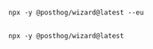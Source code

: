 <IsEU>

```Prompt

npx -y @posthog/wizard@latest --eu

``` 

</IsEU>

<IsUS>

```Prompt

npx -y @posthog/wizard@latest

``` 

</IsUS>
